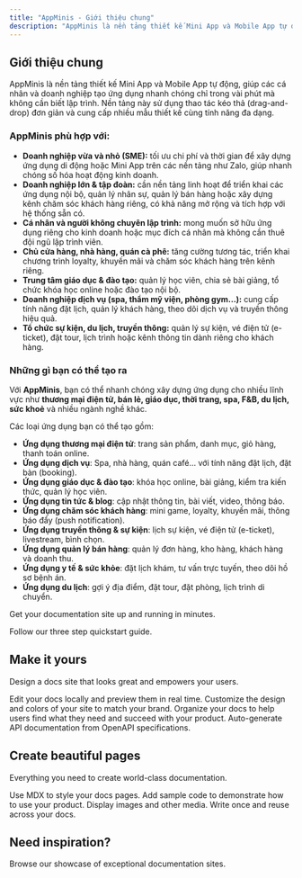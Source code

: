 ```yaml
---
title: "AppMinis - Giới thiệu chung"
description: "AppMinis là nền tảng thiết kế Mini App và Mobile App tự động, giúp các cá nhân và doanh nghiệp tạo ứng dụng nhanh chóng chỉ trong vài phút mà không cần biết lập trình."
---
```


## **Giới thiệu chung**

AppMinis là nền tảng thiết kế Mini App và Mobile App tự động, giúp các cá nhân và doanh nghiệp tạo ứng dụng nhanh chóng chỉ trong vài phút mà không cần biết lập trình. Nền tảng này sử dụng thao tác kéo thả (drag-and-drop) đơn giản và cung cấp nhiều mẫu thiết kế cùng tính năng đa dạng.

### **AppMinis phù hợp với:**

- **Doanh nghiệp vừa và nhỏ (SME):** tối ưu chi phí và thời gian để xây dựng ứng dụng di động hoặc Mini App trên các nền tảng như Zalo, giúp nhanh chóng số hóa hoạt động kinh doanh.
- **Doanh nghiệp lớn & tập đoàn:** cần nền tảng linh hoạt để triển khai các ứng dụng nội bộ, quản lý nhân sự, quản lý bán hàng hoặc xây dựng kênh chăm sóc khách hàng riêng, có khả năng mở rộng và tích hợp với hệ thống sẵn có.
- **Cá nhân và người không chuyên lập trình:** mong muốn sở hữu ứng dụng riêng cho kinh doanh hoặc mục đích cá nhân mà không cần thuê đội ngũ lập trình viên.
- **Chủ cửa hàng, nhà hàng, quán cà phê:** tăng cường tương tác, triển khai chương trình loyalty, khuyến mãi và chăm sóc khách hàng trên kênh riêng.
- **Trung tâm giáo dục & đào tạo:** quản lý học viên, chia sẻ bài giảng, tổ chức khóa học online hoặc đào tạo nội bộ.
- **Doanh nghiệp dịch vụ (spa, thẩm mỹ viện, phòng gym…):** cung cấp tính năng đặt lịch, quản lý khách hàng, theo dõi dịch vụ và truyền thông hiệu quả.
- **Tổ chức sự kiện, du lịch, truyền thông:** quản lý sự kiện, vé điện tử (e-ticket), đặt tour, lịch trình hoặc kênh thông tin dành riêng cho khách hàng.

### **Những gì bạn có thể tạo ra**

Với **AppMinis**, bạn có thể nhanh chóng xây dựng ứng dụng cho nhiều lĩnh vực như **thương mại điện tử, bán lẻ, giáo dục, thời trang, spa, F&B, du lịch, sức khoẻ** và nhiều ngành nghề khác.

Các loại ứng dụng bạn có thể tạo gồm:

- **Ứng dụng thương mại điện tử**: trang sản phẩm, danh mục, giỏ hàng, thanh toán online.
- **Ứng dụng dịch vụ**: Spa, nhà hàng, quán café… với tính năng đặt lịch, đặt bàn (booking).
- **Ứng dụng giáo dục & đào tạo**: khóa học online, bài giảng, kiểm tra kiến thức, quản lý học viên.
- **Ứng dụng tin tức & blog**: cập nhật thông tin, bài viết, video, thông báo.
- **Ứng dụng chăm sóc khách hàng**: mini game, loyalty, khuyến mãi, thông báo đẩy (push notification).
- **Ứng dụng truyền thông & sự kiện**: lịch sự kiện, vé điện tử (e-ticket), livestream, bình chọn.
- **Ứng dụng quản lý bán hàng**: quản lý đơn hàng, kho hàng, khách hàng và doanh thu.
- **Ứng dụng y tế & sức khỏe**: đặt lịch khám, tư vấn trực tuyến, theo dõi hồ sơ bệnh án.
- **Ứng dụng du lịch**: gợi ý địa điểm, đặt tour, đặt phòng, lịch trình di chuyển.

Get your documentation site up and running in minutes.

<Card title="Start here" icon="rocket" horizontal href="/quickstart">
  Follow our three step quickstart guide.
</Card>

## Make it yours

Design a docs site that looks great and empowers your users.

<Columns cols={2}>
  <Card title="Edit locally" icon="pen-to-square" href="/development">
    Edit your docs locally and preview them in real time.
  </Card>
  <Card title="Customize your site" icon="palette" href="/essentials/settings">
    Customize the design and colors of your site to match your brand.
  </Card>
  <Card title="Set up navigation" icon="map" href="/essentials/navigation">
    Organize your docs to help users find what they need and succeed with your product.
  </Card>
  <Card title="API documentation" icon="terminal" href="/api-reference/introduction">
    Auto-generate API documentation from OpenAPI specifications.
  </Card>
</Columns>

## Create beautiful pages

Everything you need to create world-class documentation.

<Columns cols={2}>
  <Card title="Write with MDX" icon="pen-fancy" href="/essentials/markdown">
    Use MDX to style your docs pages.
  </Card>
  <Card title="Code samples" icon="code" href="/essentials/code">
    Add sample code to demonstrate how to use your product.
  </Card>
  <Card title="Images" icon="image" href="/essentials/images">
    Display images and other media.
  </Card>
  <Card title="Reusable snippets" icon="recycle" href="/essentials/reusable-snippets">
    Write once and reuse across your docs.
  </Card>
</Columns>

## Need inspiration?

<Card title="See complete examples" icon="stars" href="https://mintlify.com/customers">
  Browse our showcase of exceptional documentation sites.
</Card>